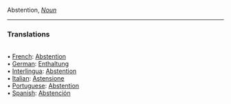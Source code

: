 Abstention, <i>[[Noun]]</i> <HR> <P> <H3>Translations</H3><BR>• [[French]]: [[Abstention]]<BR>• [[German]]: [[Enthaltung]]<BR>• [[Interlingua]]: [[Abstention]]<BR>• [[Italian]]: [[Astensione]]<BR>• [[Portuguese]]: [[Abstention]]<BR>• [[Spanish]]: [[Abstención]]<BR>